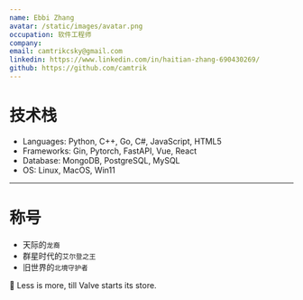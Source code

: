```yaml
---
name: Ebbi Zhang 
avatar: /static/images/avatar.png
occupation: 软件工程师
company:
email: camtrikcsky@gmail.com
linkedin: https://www.linkedin.com/in/haitian-zhang-690430269/
github: https://github.com/camtrik
---
```


#

# 技术栈

- Languages: Python, C++, Go, C#, JavaScript, HTML5
- Frameworks: Gin, Pytorch, FastAPI, Vue, React
- Database: MongoDB, PostgreSQL, MySQL
- OS: Linux, MacOS, Win11
---

# 称号

- 天际的`龙裔`
- 群星时代的`艾尔登之王`
- 旧世界的`北境守护者`

📖 Less is more, till Valve starts its store.